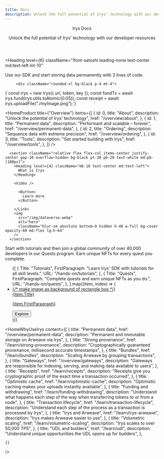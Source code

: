 ```yaml
---
title: Docs
description: Unlock the full potential of Irys’ technology with our developer resources. Start building on Irys today!
---
```



<style jsx>
  {`
    :global(nav) {
      min-width: 100% !important;
      padding-right: 79px !important;
      padding-left: 79px !important;
    }

    @media (max-width: 768px) {
      :global(nav) {
        padding-right: 16px !important;
        padding-left: 16px !important;
      }
    }
  `}
</style>

<div>

<div
  className="absolute top-0 left-0 w-full h-full"
  style={{
    backgroundImage: "url('./img/dots-cloud.png')",
    backgroundSize: "140%",
    backgroundRepeat: "no-repeat",
    filter: "blur(20px)",
    opacity: ".3",
    zIndex: "-1",
  }}
/>

<header className="px-4 lg:px-[79px] py-14">
  <Heading level={1} className="text-white font-fkDisplay">
    Irys Docs
  </Heading>

  <p className="font-backup font-satoshi leading-loose mt-6">
    Unlock the full potential of Irys' technology with our developer
    resources
  </p>
</header>

<BannerContainer />

</div>

<div className="px-4 lg:px-[79px] py-20">

<Heading
  level={6}
  className="!font-satoshi leading-none text-center md:text-left mt-10"
>
  Use our SDK and start storing data permanently with 3 lines of code.
</Heading>

         <div className="rounded-xl bg-black p-4 mt-4">

<Highlight className="js text-base leading-loose">
  {`const irys = new Irys({ url, token, key });
const fundTx = await irys.fund(irys.utils.toAtomic(0.05));
const receipt = await irys.uploadFile("./myImage.png");`}
</Highlight>

</div>
</div>

<HomeProduct
  title={"Overview"}
  items={[
    {
      id: 0,
      title: "About",
      description: "Unlock the potential of Irys' technology",
      href: "/overview/about",
    },
    {
      id: 1,
      title: "Permanent data",
      description: "Performant and scalable – forever",
      href: "/overview/permanent-data",
    },
    {
      id: 2,
      title: "Ordering",
      description: "Sequence data with extreme precision",
      href: "/overview/ordering",
    },
    {
      id: 3,
      title: "Tools",
      description: "Get started building with Irys",
      href: "/overview/tools",
    },
  ]}
/>

      <section className="relative flex flex-col items-center justify-center gap-10 overflow-hidden bg-black pt-20 pb-20 text-white md:pb-[100px]">
        <Heading level={4} className="mb-10 text-center md:text-left">
          What is Irys
        </Heading>

        <Video />

<Link href="/overview/about" passHref legacyBehavior>

          <Button>
            Learn more
          </Button>

        </Link>
        <img
          src="/img/dataverse.webp"
          alt="hero"
          className="blur-sm absolute bottom-0 hidden h-48 w-full bg-cover opacity-60 md:flex lg:h-64"
        />
      </section>

<section className="bg-seashell px-4 lg:px-[79px] text-black py-28 text-center lg:text-left flex flex-col items-stretch justify-center lg:items-stretch lg:justify-center w-full">

<div className="flex items-center justify-center lg:items-start lg:justify-start">
  <SectionTitle title="Hands on" />
</div>
<p className="pt-8 font-backup font-satoshi leading-loose">
  Start with tutorials and then join a global community of over 40,000
  developers in our Quests program. Earn unique NFTs for every quest you
  complete.
</p>

  <ul className="flex flex-col gap-10 lg:flex-row mt-16">
    {[
      {
        Title: "Tutorials",
        FirstParagraph:
          "Learn Irys' SDK with tutorials for all skill levels.",
        URL: "/hands-on/tutorials",
      },
      {
        Title: "Quests",
        FirstParagraph:
          "Complete quests and earn unique NFTs as you do.",
        URL: "/hands-on/quests",
      },
    ].map((item, index) => (
      <li
        key={`solutions-${index}`}
        className="w-full rounded-lg bg-gradient-to-b from-[#968982] to-transparent p-[1px] lg:w-1/2 text-black"
      >
        <a href={item.URL || ""}  rel="noreferrer">
          <div className="flex flex-col gap-8 overflow-hidden rounded-lg bg-seashell px-2 py-8 lg:p-11">
            {/* make image as background of rectangle box */}
            <div className="flex flex-col gap-8 px-5 pb-10">
              <Heading level={3}>{item.Title}</Heading>
              <p className="font-backup font-satoshi text-lg leading-loose whitespace-nowrap truncate">
                {item.FirstParagraph}
              </p>
              <a href={item.URL || ""}  rel="noreferrer">
                <div className="flex items-center justify-center lg:items-start lg:justify-start"><Button>Explore</Button></div>
              </a>
            </div>
          </div>
        </a>
      </li>
    ))}
  </ul>
</section>

<HomeWhyUseIrys
	content={[
		{
			title: "Permanent data",
			href: "/overview/permanent-data",
			description: "Permanent and immutable storage on Arweave via Irys",
		},
		{
			title: "Strong provenance",
			href: "/learn/strong-provenance",
			description: "Cryptographically guaranteed provenance, millisecond accurate timestamps",
		},
		{
			title: "Bundles",
			href: "/learn/bundles",
			description: "Scaling Arweave by grouping transactions",
		},
		{
    		title: "Gateways",
    		href: "/overview/gateways",
    		description: "Gateways are responsible for indexing, serving, and making data available to users",
    	},
		{
    		title: "Receipts",
    		href: "/learn/receipts",
    		description:
    			"Receipts give you cryptographic proof of the exact time a transaction occurred",
    	},
		{
    		title: "Optimistic cache",
    		href: "/learn/optimistic-cache",
    		description: "Optimistic caching makes your uploads instantly available",
    	},
		{
    		title: "Funding and withdrawing",
    		href: "/learn/funding-withdrawing",
    		description: "Understand what happens each step of the way when transferring tokens to or from a node",
    	},
		{
    		title: "Transaction lifecycle",
    		href: "/learn/transaction-lifecycle",
    		description:
    			"Understand each step of the process as a transaction is processed by Irys",
    	},
    	{
    		title: "Irys and Arweave",
    		href: "/learn/irys-arweave",
    		description: "Irys makes Arweave easier to use",
    	},
    	{
    		title: "Volumetric scaling",
    		href: "/learn/volumetric-scaling",
    		description: "Irys scales to over 50,000 TPS",
    	},
    	{
    		title: "UDL and builders",
    		href: "/learn/udl",
    		description: "Understand unique opportunities the UDL opens up for builders",
    	},

    ]}

/>
